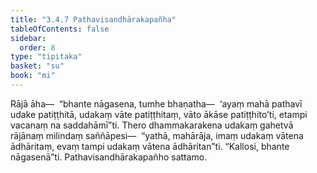 ```yaml
---
title: "3.4.7 Pathavisandhārakapañha"
tableOfContents: false
sidebar:
  order: 8
type: "tipitaka"
basket: "su"
book: "mi"
---
```



<DynamicBreadcrumb />

<Division number="69" book="mi" bookNo="28">

<Paragraph number="346" book="mi">
Rājā āha—  “bhante nāgasena, tumhe bhaṇatha—  ‘ayaṃ mahā pathavī udake patiṭṭhitā, udakaṃ vāte patiṭṭhitaṃ, vāto ākāse patiṭṭhito’ti, etampi vacanaṃ na saddahāmī”ti. Thero dhammakarakena udakaṃ gahetvā rājānaṃ milindaṃ saññāpesi—  “yathā, mahārāja, imaṃ udakaṃ vātena ādhāritaṃ, evaṃ tampi udakaṃ vātena ādhāritan”ti.
</Paragraph>

<Paragraph number="347" book="mi">
“Kallosi, bhante nāgasenā”ti.

</Paragraph>
</Division>

<Paragraph number="348" type="center" book="mi">
Pathavisandhārakapañho sattamo.
</Paragraph>